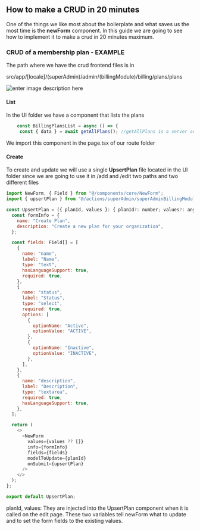  ## How to make a CRUD in 20 minutes
 One of the things we like most about the boilerplate and what saves us the most time is the **newForm** component. In this guide we are going to see how to implement it to make a crud in 20 minutes maximum.
 
### CRUD of a membership plan - EXAMPLE
The path where we have the crud frontend files is in

src/app/[locale]/(superAdmin)/admin/(billingModule)/billing/plans/plans

![enter image description here](https://ik.imagekit.io/cluzstudio/01-cluzstudio/image_qUWDtYOwL.png?updatedAt=1714488855515)
#### List
In the UI folder we have a component that lists the plans
```js 
    const BillingPlansList = async () => {
     const { data } = await getAllPlans(); //getAllPlans is a server action
```
We import this component in the page.tsx of our route folder
#### Create
To create and update we will use a single **UpsertPlan** file located in the UI folder since we are going to use it in /add and /edit two paths and two different files

```js 
import NewForm, { Field } from "@/components/core/NewForm";
import { upsertPlan } from "@/actions/superAdmin/superAdminBillingModule/upsert-plan";

const UpsertPlan = ({ planId, values }: { planId?: number; values?: any }) => {
  const formInfo = {
    name: "Create Plan",
    description: "Create a new plan for your organization",
  };

  const fields: Field[] = [
    {
      name: "name",
      label: "Name",
      type: "text",
      hasLanguageSupport: true,
      required: true,
    },
    {
      name: "status",
      label: "Status",
      type: "select",
      required: true,
      options: [
        {
          optionName: "Active",
          optionValue: "ACTIVE",
        },
        {
          optionName: "Inactive",
          optionValue: "INACTIVE",
        },
      ],
    },
    {
      name: "description",
      label: "Description",
      type: "textarea",
      required: true,
      hasLanguageSupport: true,
    },
  ];

  return (
    <>
      <NewForm
        values={values ?? []}
        info={formInfo}
        fields={fields}
        modelToUpdate={planId}
        onSubmit={upsertPlan}
      />
    </>
  );
};

export default UpsertPlan;
```
 planId, values:  They are injected into the UpsertPlan component when it is called on the edit page. These two variables tell newForm what to update and to set the form fields to the existing values.
